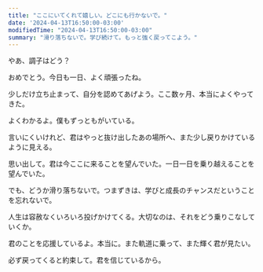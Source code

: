 ```yaml
---
title: "ここにいてくれて嬉しい。どこにも行かないで。"
date: '2024-04-13T16:50:00-03:00'
modifiedTime: "2024-04-13T16:50:00-03:00"
summary: "滑り落ちないで。学び続けて。もっと強く戻ってこよう。"
---
```



やあ、調子はどう？

おめでとう。今日も一日、よく頑張ったね。

少しだけ立ち止まって、自分を認めてあげよう。ここ数ヶ月、本当によくやってきた。

よくわかるよ。僕もずっともがいている。

言いにくいけれど、君はやっと抜け出したあの場所へ、また少し戻りかけているように見える。

思い出して。君は今ここに来ることを望んでいた。一日一日を乗り越えることを望んでいた。

でも、どうか滑り落ちないで。つまずきは、学びと成長のチャンスだということを忘れないで。

人生は容赦なくいろいろ投げかけてくる。大切なのは、それをどう乗りこなしていくか。

君のことを応援しているよ。本当に。また軌道に乗って、また輝く君が見たい。

必ず戻ってくると約束して。君を信じているから。
